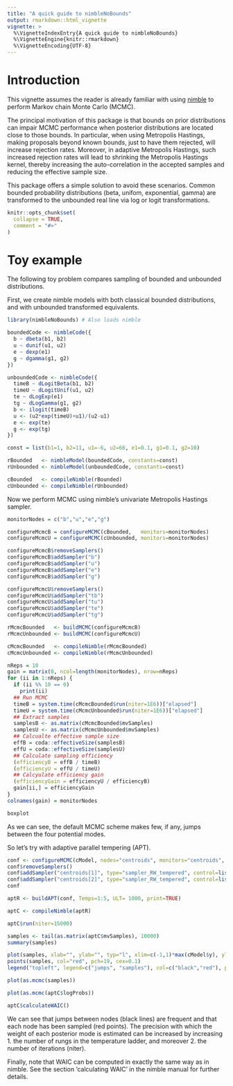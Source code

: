 ```yaml
---
title: "A quick guide to nimbleNoBounds"
output: rmarkdown::html_vignette
vignette: >
  %\VignetteIndexEntry{A quick guide to nimbleNoBounds}
  %\VignetteEngine{knitr::rmarkdown}
  %\VignetteEncoding{UTF-8}
---
```




<!-- Add this vignette to the documentation via roxygen2::roxygenise() and  R CMD build -->

<!-- setwd("/home/pleydell/nimbleProject/nimble-snippets/nimbleAPT"); roxygen2::roxygenise() -->

# Introduction

This vignette assumes the reader is already familiar with using [nimble](https://r-nimble.org/) to perform Markov chain Monte Carlo (MCMC).

The principal motivation of this package is that bounds on prior distributions can impair MCMC performance when posterior distributions are located close to those bounds.
In particular, when using Metropolis Hastings, making proposals beyond known bounds, just to have them rejected, will increase rejection rates.
Moreover, in adaptive Metropolis Hastings, such increased rejection rates will lead to shrinking the Metropolis Hastings kernel, thereby increasing the auto-correlation in the accepted samples and reducing the effective sample size.

This package offers a simple solution to avoid these scenarios. Common bounded probability distributions (beta, unifom, exponential, gamma) are transformed to the unbounded real line via
log or logit transformations.


```r
knitr::opts_chunk$set(
  collapse = TRUE,
  comment = "#>"
)
```

# Toy example

The following toy problem compares sampling of bounded and unbounded distributions.

First, we create nimble models with both classical bounded distributions, and with unbounded transformed equivalents.

```r
library(nimbleNoBounds) # Also loads nimble

boundedCode <- nimbleCode({
  b ~ dbeta(b1, b2)
  u ~ dunif(u1, u2)
  e ~ dexp(e1)
  g ~ dgamma(g1, g2)
})

unboundedCode <- nimbleCode({
  timeB ~ dLogitBeta(b1, b2)
  timeU ~ dLogitUnif(u1, u2)
  te ~ dLogExp(e1)
  tg ~ dLogGamma(g1, g2)
  b <- ilogit(timeB)
  u <- (u2*exp(timeU)+u1)/(u2-u1)
  e <- exp(te)
  g <- exp(tg)
})

const = list(b1=1, b2=11, u1=-6, u2=66, e1=0.1, g1=0.1, g2=10)

rBounded   <- nimbleModel(boundedCode, constants=const)
rUnbounded <- nimbleModel(unboundedCode, constants=const)

cBounded   <- compileNimble(rBounded)
cUnbounded <- compileNimble(rUnbounded)


```

Now we perform MCMC using nimble's univariate Metropolis Hastings sampler.


```r
monitorNodes = c("b","u","e","g")

configureMcmcB = configureMCMC(cBounded,   monitors=monitorNodes)
configureMcmcU = configureMCMC(cUnbounded, monitors=monitorNodes)

configureMcmcB$removeSamplers()
configureMcmcB$addSampler("b")
configureMcmcB$addSampler("u")
configureMcmcB$addSampler("e")
configureMcmcB$addSampler("g")

configureMcmcU$removeSamplers()
configureMcmcU$addSampler("tb")
configureMcmcU$addSampler("tu")
configureMcmcU$addSampler("te")
configureMcmcU$addSampler("tg")

rMcmcBounded   <- buildMCMC(configureMcmcB)
rMcmcUnbounded <- buildMCMC(configureMcmcU)

cMcmcBounded   <- compileNimble(rMcmcBounded)
cMcmcUnbounded <- compileNimble(rMcmcUnbounded)

nReps = 10
gain = matrix(0, ncol=length(monitorNodes), nrow=nReps)
for (ii in 1:nReps) {
  if (ii %% 10 == 0)
    print(ii)
  ## Run MCMC
  timeB = system.time(cMcmcBounded$run(niter=1E6))["elapsed"]
  timeU = system.time(cMcmcUnbounded$run(niter=1E6))["elapsed"]
  ## Extract samples
  samplesB <- as.matrix(cMcmcBounded$mvSamples)
  samplesU <- as.matrix(cMcmcUnbounded$mvSamples)
  ## Calcualte effective sample size
  effB = coda::effectiveSize(samplesB)
  effU = coda::effectiveSize(samplesU)
  ## Calculate sampling efficiency
  (efficiencyB = effB / timeB)
  (efficiencyU = effU / timeU)
  ## Calcyulate efficiency gain
  (efficiencyGain = efficiencyU / efficiencyB)
  gain[ii,] = efficiencyGain
}
colnames(gain) = monitorNodes

boxplot

```

As we can see, the default MCMC scheme makes few, if any, jumps between the four potential modes.

So let's try with adaptive parallel tempering (APT).


```r

conf <- configureMCMC(cModel, nodes="centroids", monitors="centroids", enableWAIC = TRUE)
conf$removeSamplers()
conf$addSampler("centroids[1]", type="sampler_RW_tempered", control=list(temperPriors=TRUE))
conf$addSampler("centroids[2]", type="sampler_RW_tempered", control=list(temperPriors=TRUE))
conf

aptR <- buildAPT(conf, Temps=1:5, ULT= 1000, print=TRUE)

aptC <- compileNimble(aptR)

aptC$run(niter=15000)

samples <- tail(as.matrix(aptC$mvSamples), 10000)
summary(samples)

plot(samples, xlab="", ylab="", typ="l", xlim=c(-1,1)*max(cModel$y), ylim=c(-1,1)*max(cModel$y))
points(samples, col="red", pch=19, cex=0.1)
legend("topleft", legend=c("jumps", "samples"), col=c("black","red"), pch=c("_","X"), bg="white")

plot(as.mcmc(samples))

plot(as.mcmc(aptC$logProbs))

aptC$calculateWAIC()


```

We can see that jumps between nodes (black lines) are frequent and that each node has been sampled (red points).
The precision with which the weight of each posterior mode is estimated can be increased by increasing
1. the number of rungs in the temperature ladder, and moreover
2. the number of iterations (niter).

Finally, note that WAIC can be computed in exactly the same way as in nimble. See the section 'calculating WAIC' in the nimble manual for further details.
